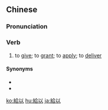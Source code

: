 {{also|给以}}
==Chinese==
{{zh-forms|s=给以}}

===Pronunciation===
{{zh-pron
|m=gěiyǐ
|c=kap1 ji5
|cat=v
}}

===Verb===
{{zh-verb}}

# to [[give]]; to [[grant]]; to [[apply]]; to [[deliver]]

====Synonyms====
* {{zh-l|給與}}
* {{zh-l|予以}}

{{zh-cat|Elementary}}

[[ko:給以]]
[[hu:給以]]
[[ja:給以]]
